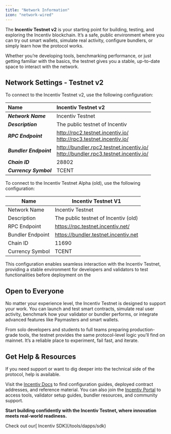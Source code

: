 ```yaml
---
title: "Network Information"
icon: "network-wired"
---
```


The **Incentiv Testnet v2** is your starting point for building, testing, and exploring the Incentiv blockchain. It’s a safe, public environment where you can try out smart wallets, simulate real activity, configure bundlers, or simply learn how the protocol works.

Whether you’re developing tools, benchmarking performance, or just getting familiar with the basics, the testnet gives you a stable, up-to-date space to interact with the network.

## Network Settings - Testnet v2

To connect to the Incentiv Testnet v2, use the following configuration:

| **Name**               | Incentiv Testnet v2                                                                    |
| :--------------------- | :------------------------------------------------------------------------------------- |
| **_Network Name_**     | Incentiv Testnet                                                                       |
| **_Description_**      | The public testnet of Incentiv                                                         |
| **_RPC Endpoint_**     | http://rpc2.testnet.incentiv.io/<br />http://rpc3.testnet.incentiv.io/                 |
| **_Bundler Endpoint_** | http://bundler.rpc2.testnet.incentiv.io/<br />http://bundler.rpc3.testnet.incentiv.io/ |
| **_Chain ID_**         | 28802                                                                                  |
| **_Currency Symbol_**  | TCENT                                                                                  |

To connect to the Incentiv Testnet Alpha (old), use the following configuration:

| **Name**         | **Incentiv Testnet V1**              |
| ---------------- | ------------------------------------ |
| Network Name     | Incentiv Testnet                     |
| Description      | The public testnet of Incentiv (old) |
| RPC Endpoint     | https://rpc.testnet.incentiv.net/    |
| Bundler Endpoint | https://bundler.testnet.incentiv.net |
| Chain ID         | 11690                                |
| Currency Symbol  | TCENT                                |

This configuration enables seamless interaction with the Incentiv Testnet, providing a stable environment for developers and validators to test functionalities before deployment on the

## Open to Everyone

No matter your experience level, the Incentiv Testnet is designed to support your work. You can launch and test smart contracts, simulate real user activity, benchmark how your validator or bundler performs, or integrate advanced features like Paymasters and smart wallets.

From solo developers and students to full teams preparing production-grade tools, the testnet provides the same protocol-level logic you’ll find on mainnet. It’s a reliable place to experiment, fail fast, and iterate.

## Get Help & Resources

If you need support or want to dig deeper into the technical side of the protocol, help is available.

Visit the [Incentiv Docs](https://docs.incentiv.io) to find configuration guides, deployed contract addresses, and reference material. You can also join the [Incentiv Portal](https://testnet.incentiv.io) to access tools, validator setup guides, bundler resources, and community support.

**Start building confidently with the Incentiv Testnet, where innovation meets real-world readiness.**

<Tip>
  Check out our[ Incentiv SDK](/tools/dapps/sdk)
</Tip>